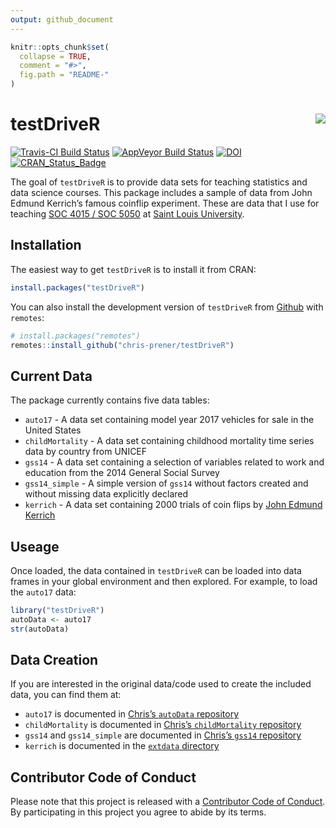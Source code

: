 ```yaml
---
output: github_document
---
```


<!-- README.md is generated from README.Rmd. Please edit that file -->

```r
knitr::opts_chunk$set(
  collapse = TRUE,
  comment = "#>",
  fig.path = "README-"
)
```

# testDriveR <img src="man/figures/logo.png" align="right" />

[![Travis-CI Build Status](https://travis-ci.org/chris-prener/testDriveR.svg?branch=master)](https://travis-ci.org/chris-prener/testDriveR)
[![AppVeyor Build Status](https://ci.appveyor.com/api/projects/status/github/chris-prener/testDriveR?branch=master&svg=true)](https://ci.appveyor.com/project/chris-prener/testDriveR)
[![DOI](https://zenodo.org/badge/95270521.svg)](https://zenodo.org/badge/latestdoi/95270521)
[![CRAN_Status_Badge](http://www.r-pkg.org/badges/version/testDriveR)](https://cran.r-project.org/package=testDriveR)

The goal of `testDriveR` is to provide data sets for teaching statistics and data science courses. This package includes a sample of data from John Edmund Kerrich's famous coinflip experiment. These are data that I use for teaching [SOC 4015 / SOC 5050](https://slu-soc5050.github.io) at [Saint Louis University](https://slu.edu).

## Installation

The easiest way to get `testDriveR` is to install it from CRAN:

``` r
install.packages("testDriveR")
```

You can also install the development version of `testDriveR` from [Github](https://github.com/chris-prener/testDriveR) with `remotes`:

```r
# install.packages("remotes")
remotes::install_github("chris-prener/testDriveR")
```

## Current Data
The package currently contains five data tables:

* `auto17` - A data set containing model year 2017 vehicles for sale in the United States
* `childMortality` - A data set containing childhood mortality time series data by country from UNICEF
* `gss14` - A data set containing a selection of variables related to work and education from the 2014 General Social Survey
* `gss14_simple` - A simple version of `gss14` without factors created and without missing data explicitly declared
* `kerrich` - A data set containing 2000 trials of coin flips by [John Edmund Kerrich](https://en.wikipedia.org/wiki/John_Edmund_Kerrich)

## Useage
Once loaded, the data contained in `testDriveR` can be loaded into data frames in your global environment and then explored. For example, to load the `auto17` data:

```r
library("testDriveR")
autoData <- auto17
str(autoData)
```

## Data Creation
If you are interested in the original data/code used to create the included data, you can find them at:

* `auto17` is documented in [Chris's `autoData` repository](https://github.com/chris-prener/autoData)
* `childMortality` is documented in [Chris's `childMortality` repository](https://github.com/chris-prener/childMortality)
* `gss14` and `gss14_simple` are documented in [Chris's `gss14` repository](https://github.com/chris-prener/gss14)
* `kerrich` is documented in the [`extdata` directory](/inst/extdata/kerrich.R)

## Contributor Code of Conduct
Please note that this project is released with a [Contributor Code of Conduct](.github/CODE_OF_CONDUCT.md). By participating in this project you agree to abide by its terms.
